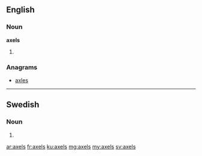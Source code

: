 ==English==

===Noun===
'''axels'''

# {{plural of|axel}}

===Anagrams===
* [[axles#English|axles]]

----

==Swedish==

===Noun===
{{head|sv|noun form}}

# {{sv-noun-form-indef-gen|axel}}

[[ar:axels]]
[[fr:axels]]
[[ku:axels]]
[[mg:axels]]
[[my:axels]]
[[sv:axels]]